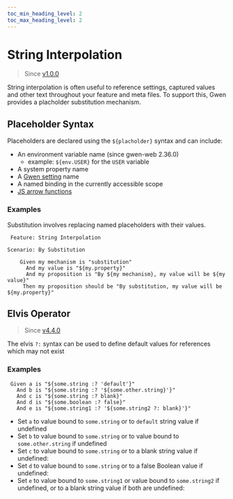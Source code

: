 ```yaml
--- 
toc_min_heading_level: 2
toc_max_heading_level: 2
---
```



# String Interpolation

> Since [v1.0.0](https://github.com/gwen-interpreter/gwen-web/releases/tag/v1.0.0)

String interpolation is often useful to reference settings, captured values and other text throughout your feature and meta files. To support this, Gwen provides a placholder substitution mechanism.

## Placeholder Syntax

Placeholders are declared using the `${placholder}` syntax and can include:

- An environment variable name (since gwen-web 2.36.0)
  - example: `${env.USER}` for the `USER` variable
- A system property name
- A [Gwen setting](/docs/settings) name
- A named binding in the currently accessible scope
- [JS arrow functions](/docs/js-functions#inlined-functions)
 
### Examples

Substitution involves replacing named placeholders with their values.

```gherkin
 Feature: String Interpolation

Scenario: By Substitution
    
    Given my mechanism is "substitution"
      And my value is "${my.property}"
      And my proposition is "By ${my mechanism}, my value will be ${my value}"
     Then my proposition should be "By substitution, my value will be ${my.property}"
```

## Elvis Operator

> Since [v4.4.0](https://github.com/gwen-interpreter/gwen-web/releases/tag/v4.4.0)

The elvis `?:` syntax can be used to define default values for references which may not exist

### Examples

```gherkin
 Given a is "${some.string :? 'default'}"
   And b is "${some.string :? '${some.other.string}'}"
   And c is "${some.string :? blank}"
   And d is "${some.boolean :? false}"
   And e is "${some.string1 :? '${some.string2 ?: blank}'}"
```

- Set `a` to value bound to `some.string` or to `default` string value if undefined
- Set `b` to value bound to `some.string` or to value bound to `some.other.string` if undefined
- Set `c` to value bound to `some.string` or to a blank string value if undefined:
- Set `d` to value bound to `some.string` or to a false Boolean value if undefined:
- Set `e` to value bound to `some.string1` or value bound to `some.string2` if undefined, or to a blank string value if both are undefined:
